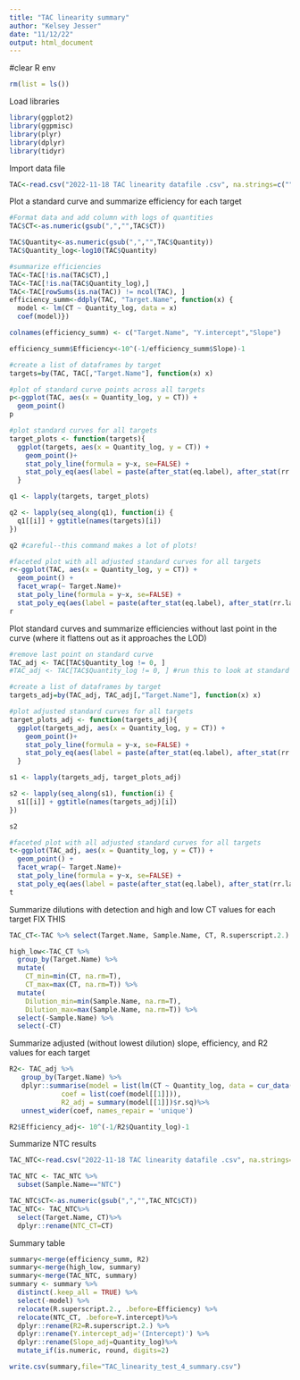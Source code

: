 ---
title: "TAC linearity summary"
author: "Kelsey Jesser"
date: "11/12/22"
output: html_document
---
#clear R env
```{r message=FALSE, warning=FALSE}
rm(list = ls())
```

Load libraries
```{r message=FALSE, warning=FALSE}
library(ggplot2)
library(ggpmisc)
library(plyr)
library(dplyr)
library(tidyr)
```

Import data file
```{r message=FALSE, warning=FALSE}
TAC<-read.csv("2022-11-18 TAC linearity datafile .csv", na.strings=c("","NA"))
```

Plot a standard curve and summarize efficiency for each target
```{r message=FALSE, warning=FALSE}
#Format data and add column with logs of quantities
TAC$CT<-as.numeric(gsub(",","",TAC$CT))

TAC$Quantity<-as.numeric(gsub(",","",TAC$Quantity))
TAC$Quantity_log<-log10(TAC$Quantity)

#summarize efficiencies
TAC<-TAC[!is.na(TAC$CT),]
TAC<-TAC[!is.na(TAC$Quantity_log),]
TAC<-TAC[rowSums(is.na(TAC)) != ncol(TAC), ]
efficiency_summ<-ddply(TAC, "Target.Name", function(x) {
  model <- lm(CT ~ Quantity_log, data = x)
  coef(model)})

colnames(efficiency_summ) <- c("Target.Name", "Y.intercept","Slope")

efficiency_summ$Efficiency<-10^(-1/efficiency_summ$Slope)-1

#create a list of dataframes by target
targets=by(TAC, TAC[,"Target.Name"], function(x) x)

#plot of standard curve points across all targets
p<-ggplot(TAC, aes(x = Quantity_log, y = CT)) +
  geom_point()
p

#plot standard curves for all targets
target_plots <- function(targets){
  ggplot(targets, aes(x = Quantity_log, y = CT)) +
    geom_point()+
    stat_poly_line(formula = y~x, se=FALSE) +
    stat_poly_eq(aes(label = paste(after_stat(eq.label), after_stat(rr.label), sep = "*\", \"*")), formula= y~x, label.y=0.25)
  }

q1 <- lapply(targets, target_plots) 

q2 <- lapply(seq_along(q1), function(i) { 
  q1[[i]] + ggtitle(names(targets)[i])
})

q2 #careful--this command makes a lot of plots!

#faceted plot with all adjusted standard curves for all targets
r<-ggplot(TAC, aes(x = Quantity_log, y = CT)) +
  geom_point() +
  facet_wrap(~ Target.Name)+
  stat_poly_line(formula = y~x, se=FALSE) +
  stat_poly_eq(aes(label = paste(after_stat(eq.label), after_stat(rr.label), sep = "*\", \"*")), formula= y~x, label.y=20)
r
```

Plot standard curves and summarize efficiencies without last point in the curve (where it flattens out as it approaches the LOD)
```{r message=FALSE, warning=FALSE}
#remove last point on standard curve
TAC_adj <- TAC[TAC$Quantity_log != 0, ]
#TAC_adj <- TAC[TAC$Quantity_log != 0, ] #run this to look at standard curves without last two dilutions to improve efficencies of AMR gene assays and other targets with lower LODs

#create a list of dataframes by target
targets_adj=by(TAC_adj, TAC_adj[,"Target.Name"], function(x) x)

#plot adjusted standard curves for all targets
target_plots_adj <- function(targets_adj){
  ggplot(targets_adj, aes(x = Quantity_log, y = CT)) +
    geom_point()+
    stat_poly_line(formula = y~x, se=FALSE) +
    stat_poly_eq(aes(label = paste(after_stat(eq.label), after_stat(rr.label), sep = "*\", \"*")), formula= y~x, label.y=0.25)
  }

s1 <- lapply(targets_adj, target_plots_adj) 

s2 <- lapply(seq_along(s1), function(i) { 
  s1[[i]] + ggtitle(names(targets_adj)[i])
})

s2

#faceted plot with all adjusted standard curves for all targets
t<-ggplot(TAC_adj, aes(x = Quantity_log, y = CT)) +
  geom_point() +
  facet_wrap(~ Target.Name)+
  stat_poly_line(formula = y~x, se=FALSE) +
  stat_poly_eq(aes(label = paste(after_stat(eq.label), after_stat(rr.label), sep = "*\", \"*")), formula= y~x, label.y=20)
t

```

Summarize dilutions with detection and high and low CT values for each target FIX THIS
```{r message=FALSE, warning=FALSE}
TAC_CT<-TAC %>% select(Target.Name, Sample.Name, CT, R.superscript.2.)

high_low<-TAC_CT %>% 
  group_by(Target.Name) %>%
  mutate(
    CT_min=min(CT, na.rm=T),
    CT_max=max(CT, na.rm=T)) %>%
  mutate(
    Dilution_min=min(Sample.Name, na.rm=T), 
    Dilution_max=max(Sample.Name, na.rm=T)) %>%
  select(-Sample.Name) %>%
  select(-CT)
```

Summarize adjusted (without lowest dilution) slope, efficiency, and R2 values for each target 
```{r message=FALSE, warning=FALSE}
R2<- TAC_adj %>%
   group_by(Target.Name) %>%
   dplyr::summarise(model = list(lm(CT ~ Quantity_log, data = cur_data())),
             coef = list(coef(model[[1]])),
             R2_adj = summary(model[[1]])$r.sq)%>%
   unnest_wider(coef, names_repair = 'unique')

R2$Efficiency_adj<- 10^(-1/R2$Quantity_log)-1
```

Summarize NTC results
```{r message=FALSE, warning=FALSE}
TAC_NTC<-read.csv("2022-11-18 TAC linearity datafile .csv", na.strings=c("","NA"))

TAC_NTC <- TAC_NTC %>%
  subset(Sample.Name=="NTC")

TAC_NTC$CT<-as.numeric(gsub(",","",TAC_NTC$CT))
TAC_NTC<- TAC_NTC%>% 
  select(Target.Name, CT)%>%
  dplyr::rename(NTC_CT=CT)

```

Summary table
```{r message=FALSE, warning=FALSE}
summary<-merge(efficiency_summ, R2)
summary<-merge(high_low, summary)
summary<-merge(TAC_NTC, summary)
summary <- summary %>% 
  distinct(.keep_all = TRUE) %>%
  select(-model) %>%
  relocate(R.superscript.2., .before=Efficiency) %>%
  relocate(NTC_CT, .before=Y.intercept)%>%
  dplyr::rename(R2=R.superscript.2.) %>%
  dplyr::rename(Y.intercept_adj='(Intercept)') %>%
  dplyr::rename(Slope_adj=Quantity_log)%>%
  mutate_if(is.numeric, round, digits=2)

write.csv(summary,file="TAC_linearity_test_4_summary.csv")
```
